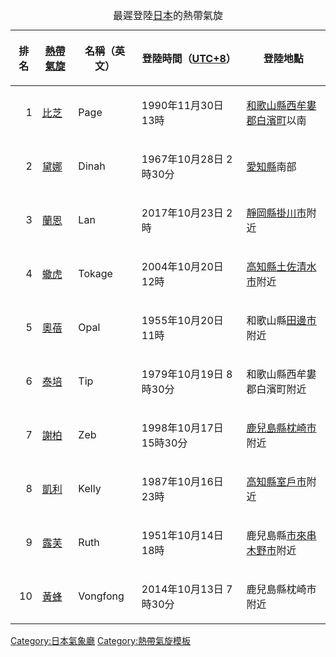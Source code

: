 <noinclude>{{NoteTA|G1=TyphoonOld}}</noinclude>
{| class="wikitable" 
|+最遲登陸[[日本]]的熱帶氣旋
|-
! 排名
! [[熱帶氣旋]]
! 名稱（英文）
! 登陸時間（[[UTC+8]]）
! 登陸地點
|-
|style="text-align:right"| 1
| [[颱風比芝 (1990年)|比芝]]
| Page
| 1990年11月30日 13時
| [[和歌山縣]][[西牟婁郡]][[白濱町]]以南
|-
|style="text-align:right"| 2
| [[颱風戴娜 (1967年)|黛娜]]
| Dinah
| 1967年10月28日 2時30分
| [[愛知縣]]南部
|-
|style="text-align:right"| 3
| [[颱風蘭恩 (2017年)|蘭恩]]
| Lan
| 2017年10月23日 2時
| [[靜岡縣]][[掛川市]]附近
|-
|style="text-align:right"| 4
| [[颱風蝎虎 (2004年)|蠍虎]]
| Tokage
| 2004年10月20日 12時
| [[高知縣]][[土佐清水市]]附近
|-
|style="text-align:right"| 5
| [[颱風奧蓓 (1955年)|奧蓓]]
| Opal
| 1955年10月20日 11時
| 和歌山縣[[田邊市]]附近
|-
|style="text-align:right"| 6
| [[台风泰培|泰培]]
| Tip
| 1979年10月19日 8時30分
| 和歌山縣西牟婁郡白濱町附近
|-
|style="text-align:right"| 7
| [[颱風謝柏|謝柏]]
| Zeb
| 1998年10月17日 15時30分
| [[鹿兒島縣]][[枕崎市]]附近
|-
|style="text-align:right"| 8
| [[颱風凱利 (1987年)|凱利]]
| Kelly
| 1987年10月16日 23時
| [[高知縣]][[室戶市]]附近
|-
|style="text-align:right"| 9
| [[颱風露芙 (1951年)|露芙]]
| Ruth
| 1951年10月14日 18時
| 鹿兒島縣[[市來串木野市]]附近
|-
|style="text-align:right"| 10
| [[颱風黃蜂 (2014年)|黃蜂]]
| Vongfong
| 2014年10月13日 7時30分
| 鹿兒島縣枕崎市附近
|}
<noinclude>
[[Category:日本氣象廳]]
[[Category:熱帶氣旋模板]]
</noinclude>